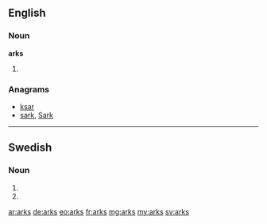 ==English==

===Noun===
'''arks'''

# {{plural of|ark}}

===Anagrams===
* [[ksar#English|ksar]]
* [[sark#English|sark]], [[Sark#English|Sark]]

----

==Swedish==

===Noun===
{{head|sv|noun form}}

# {{sv-noun-form-indef-gen-pl|ark}}
# {{sv-noun-form-indef-gen|ark}}

[[ar:arks]]
[[de:arks]]
[[eo:arks]]
[[fr:arks]]
[[mg:arks]]
[[my:arks]]
[[sv:arks]]